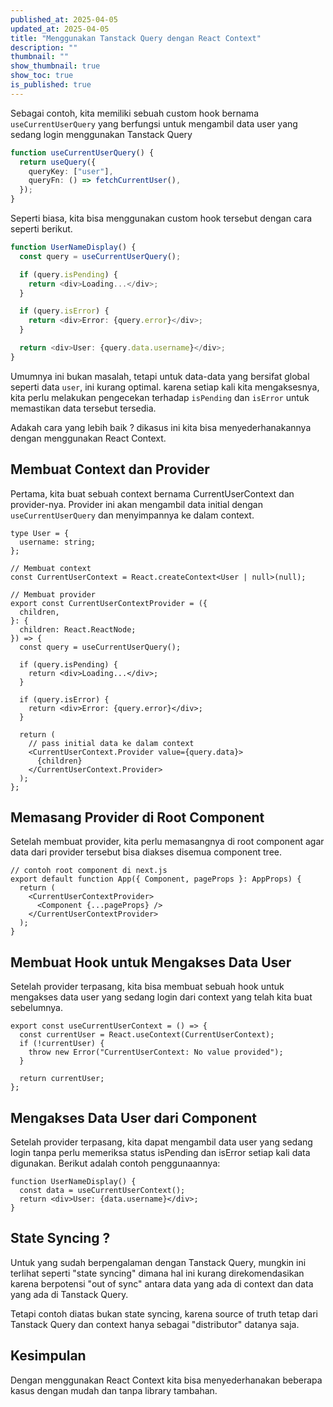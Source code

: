 ```yaml
---
published_at: 2025-04-05
updated_at: 2025-04-05
title: "Menggunakan Tanstack Query dengan React Context"
description: ""
thumbnail: ""
show_thumbnail: true
show_toc: true
is_published: true
---
```


Sebagai contoh, kita memiliki sebuah custom hook bernama `useCurrentUserQuery` yang berfungsi untuk mengambil data user yang sedang login menggunakan Tanstack Query

```typescript
function useCurrentUserQuery() {
  return useQuery({
    queryKey: ["user"],
    queryFn: () => fetchCurrentUser(),
  });
}
```

Seperti biasa, kita bisa menggunakan custom hook tersebut dengan cara seperti berikut.

```typescript
function UserNameDisplay() {
  const query = useCurrentUserQuery();

  if (query.isPending) {
    return <div>Loading...</div>;
  }

  if (query.isError) {
    return <div>Error: {query.error}</div>;
  }

  return <div>User: {query.data.username}</div>;
}
```

Umumnya ini bukan masalah, tetapi untuk data-data yang bersifat global seperti data `user`, ini kurang optimal. karena setiap kali kita mengaksesnya, kita perlu melakukan pengecekan terhadap `isPending` dan `isError` untuk memastikan data tersebut tersedia.

Adakah cara yang lebih baik ? dikasus ini kita bisa menyederhanakannya dengan menggunakan React Context.

## Membuat Context dan Provider

Pertama, kita buat sebuah context bernama CurrentUserContext dan provider-nya. Provider ini akan mengambil data initial dengan `useCurrentUserQuery` dan menyimpannya ke dalam context.

```tsx
type User = {
  username: string;
};

// Membuat context
const CurrentUserContext = React.createContext<User | null>(null);

// Membuat provider
export const CurrentUserContextProvider = ({
  children,
}: {
  children: React.ReactNode;
}) => {
  const query = useCurrentUserQuery();

  if (query.isPending) {
    return <div>Loading...</div>;
  }

  if (query.isError) {
    return <div>Error: {query.error}</div>;
  }

  return (
    // pass initial data ke dalam context
    <CurrentUserContext.Provider value={query.data}>
      {children}
    </CurrentUserContext.Provider>
  );
};
```

## Memasang Provider di Root Component

Setelah membuat provider, kita perlu memasangnya di root component agar data dari provider tersebut bisa diakses disemua component tree.

```tsx
// contoh root component di next.js
export default function App({ Component, pageProps }: AppProps) {
  return (
    <CurrentUserContextProvider>
      <Component {...pageProps} />
    </CurrentUserContextProvider>
  );
}
```

## Membuat Hook untuk Mengakses Data User

Setelah provider terpasang, kita bisa membuat sebuah hook untuk mengakses data user yang sedang login dari context yang telah kita buat sebelumnya.

```tsx
export const useCurrentUserContext = () => {
  const currentUser = React.useContext(CurrentUserContext);
  if (!currentUser) {
    throw new Error("CurrentUserContext: No value provided");
  }

  return currentUser;
};
```

## Mengakses Data User dari Component

Setelah provider terpasang, kita dapat mengambil data user yang sedang login tanpa perlu memeriksa status isPending dan isError setiap kali data digunakan. Berikut adalah contoh penggunaannya:

```tsx
function UserNameDisplay() {
  const data = useCurrentUserContext();
  return <div>User: {data.username}</div>;
}
```

## State Syncing ?

Untuk yang sudah berpengalaman dengan Tanstack Query, mungkin ini terlihat seperti "state syncing" dimana hal ini kurang direkomendasikan karena berpotensi "out of sync" antara data yang ada di context dan data yang ada di Tanstack Query.

Tetapi contoh diatas bukan state syncing, karena source of truth tetap dari Tanstack Query dan context hanya sebagai "distributor" datanya saja.

## Kesimpulan

Dengan menggunakan React Context kita bisa menyederhanakan beberapa kasus dengan mudah dan tanpa library tambahan.
